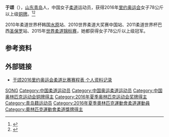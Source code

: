 {{Infobox sportsperson
| headercolor = lightblue
| name           = 于颂
| image          = Yu Song.jpg
| imagesize      = 
| caption        = 2016年里约奥运会上
| birth_name     =  
| fullname       = 
| nickname       = 
| nationality    = 中国
| residence      = 
| birth_date     = {{birth date and age|1986|8|6|df=y}}
| birth_place    = [[山东|山东]][[青岛|青岛]]
| death_date     = 
| death_place    = 
| height         = 182 cm
| weight         = 126 kg
| website        = 
| country        = 
| sport          = [[柔道|柔道]]
| event          = 
| collegeteam    = 
| club           =   
| team           =  
| turnedpro      = 
| coach          = 
| retired        = 
| coaching       = 
| worlds         = 
| regionals      = 
| nationals      = 
| olympics       = 
| paralympics    = 
| highestranking = 
| pb             = 
| medaltemplates   = 
{{MedalCountry     | {{CHN}} }}
{{MedalSport       | 女子[[柔道|柔道]]}}
{{MedalOlympic}}
{{MedalBronze|[[2016年奥运会|2016 里约]]|[[2016年夏季奧林匹克運動會女子78公斤以上級柔道比賽|+78 kg]]}}
{{MedalCompetition | [[世界柔道锦标赛|世界柔道锦标赛]]}}
{{MedalGold|[[2015年世界柔道锦标赛|2015 阿斯塔纳]]|+78 kg}}
{{MedalGold|[[2017年世界柔道锦标赛|2017 布达佩斯]]|+78 kg}}
}}
'''于颂'''（{{bd|1986年|8月6日||}}），[[山东|山东]][[青岛|青岛]]人，中国女子[[柔道|柔道]]运动员，获得2016年[[里约奥运会|里约奥运会]]女子78公斤以上级[[铜牌|铜牌]]。<ref >{{cite web |url=http://2016.sina.com.cn/china/2016-08-15/doc-ifxuxhas1965368.shtml |language= |title=于颂：有遗憾但尽力了 本届奥运不是终点 |publisher=新华网 |date=2016年8月15日 |accessdate= |archive-date=2020-03-28 |archive-url=https://web.archive.org/web/20200328210431/http://2016.sina.com.cn/china/2016-08-15/doc-ifxuxhas1965368.shtml |dead-url=no }}</ref><ref>{{cite web |url=http://2016.sina.com.cn/china/2016-08-15/doc-ifxuxhas1962084.shtml |language= |title=于颂归来：只摘铜牌有遗憾 谈东京称会继续努力 |publisher=中国新闻网 |date=2016年8月15日 |accessdate= |archive-date=2020-09-26 |archive-url=https://web.archive.org/web/20200926163000/http://2016.sina.com.cn/china/2016-08-15/doc-ifxuxhas1962084.shtml |dead-url=no }}</ref>

2010年柔道世界杯韩国[[水原|水原]]站、2010世界柔道大奖赛中国站、2011柔道世界杯巴西[[圣保罗|圣保罗]]站、2015年[[世界柔道锦标赛|世界柔道锦标赛]]，她都获得女子78公斤以上级冠军。

== 参考资料 ==
{{reflist}}

== 外部链接 ==
*[http://www.mnw.cn/news/tiyu/1309163.html 于颂2016里约奥运会柔道比赛赛程表 个人资料记录]{{Wayback|url=http://www.mnw.cn/news/tiyu/1309163.html |date=20200328210441 }}

{{DEFAULTSORT:YU于}}
[[Category:于姓|SONG]]
[[Category:中国柔道运动员|Category:中国柔道运动员]]
[[Category:中国奥运柔道运动员|Category:中国奥运柔道运动员]]
[[Category:中国奥林匹克运动会铜牌得主|Category:中国奥林匹克运动会铜牌得主]]
[[Category:2016年夏季奥林匹克运动会奖牌得主|Category:2016年夏季奥林匹克运动会奖牌得主]]
[[Category:青岛籍运动员|Category:青岛籍运动员]]
[[Category:2016年夏季奧林匹克運動會柔道運動員|Category:2016年夏季奧林匹克運動會柔道運動員]]
[[Category:奧林匹克運動會柔道獎牌得主|Category:奧林匹克運動會柔道獎牌得主]]